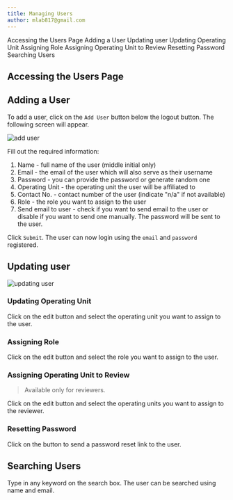 ```yaml
---
title: Managing Users
author: mlab817@gmail.com
---
```


<AnchorLinks>
	<AnchorLink>Accessing the Users Page</AnchorLink>	
	<AnchorLink>Adding a User</AnchorLink>
	<AnchorLink>Updating user</AnchorLink>
	<AnchorLink>Updating Operating Unit</AnchorLink>
	<AnchorLink>Assigning Role</AnchorLink>
	<AnchorLink>Assigning Operating Unit to Review</AnchorLink>
	<AnchorLink>Resetting Password</AnchorLink>
	<AnchorLink>Searching Users</AnchorLink>
</AnchorLinks>

## Accessing the Users Page

## Adding a User

To add a user, click on the `Add User` button below the logout button. The following screen will appear.

![add user](https://user-images.githubusercontent.com/29625844/88250466-46bdc480-ccda-11ea-8af0-30a6feaef2da.png)

Fill out the required information:

1. Name - full name of the user (middle initial only)
2. Email - the email of the user which will also serve as their username
3. Password - you can provide the password or generate random one
4. Operating Unit - the operating unit the user will be affiliated to
5. Contact No. - contact number of the user (indicate "n/a" if not available)
6. Role - the role you want to assign to the user
7. Send email to user - check if you want to send email to the user or disable if you want to send one manually. The password will be sent to the user.

Click `Submit`. The user can now login using the `email` and `password` registered.

## Updating user

![updating user](https://user-images.githubusercontent.com/29625844/88250715-fe52d680-ccda-11ea-84b6-79f77fdf3519.png)

### Updating Operating Unit

Click on the edit button and select the operating unit you want to assign to the user.

### Assigning Role

Click on the edit button and select the role you want to assign to the user.

### Assigning Operating Unit to Review

> Available only for reviewers.

Click on the edit button and select the operating units you want to assign to the reviewer.

### Resetting Password

Click on the button to send a password reset link to the user.

## Searching Users

Type in any keyword on the search box. The user can be searched using name and email.